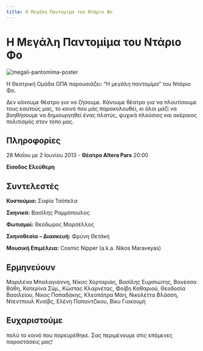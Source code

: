```yaml
---
title: Η Μεγάλη Παντομίμα του Ντάριο Φο
---
```


# Η Μεγάλη Παντομίμα του Ντάριο Φο

![megali-pantomima-poster](/img/megali-pantomima/poster.jpg)

Η Θεατρική Ομάδα ΟΠΑ παρουσιάζει: “Η μεγάλη παντομίμα” του Ντάριο Φο.

Δεν κάνουμε θέατρο για να ζήσουμε. Κάνουμε θέατρο για να πλουτίσουμε τους εαυτούς μας, το κοινό που μάς παρακολουθεί, κι όλοι μαζί να βοηθήσουμε να δημιουργηθεί ένας πλατύς, ψυχικά πλούσιος και ακέραιος πολιτισμός στον τόπο μας.

## Πληροφορίες
28 Μαΐου με 2 Ιουνίου 2013 - **Θέατρο Altera Pars** 20:00

**Είσοδος Ελεύθερη**

## Συντελεστές
**Κοστούμια:** Σοφία Τσόπελα

**Σκηνικά:** Βασίλης Ραμμόπουλος

**Φωτισμοί:** Θεόδωρος Μαρσέλλος

**Σκηνοθεσία – Διασκευή:** Φρύνη Θετάκη

**Μουσική Επιμέλεια:** Cosmic Nipper (a.k.a. Nikos Maraveyas)

## Ερμηνεύουν
Μαριλένα Μπαλαγιάννη, Νϊκος Χορταριάς, Βασίλης Ευριπιώτης, Βανέσσα Βάθη, Κατερίνα Σύμ., Κώστας Κλαρνέτας, Φοίβη Καθαριού, Θεοδοσία Βασιλείου, Νίκος Παπαδάκης, Κλεοπάτρα Μάη, Νικολέττα Βλάσση, Ντεντπουλ Κναίβς, Ελένη Παπαντζίκου, Βίκυ Γιακουμή

## Ευχαριστούμε
πολύ το κοινό που παρευρέθηκε. Σας περιμένουμε στις επόμενες παραστάσεις μας!

<ResponsiveYouTube videoId="0n-7COgrjtg"/>
